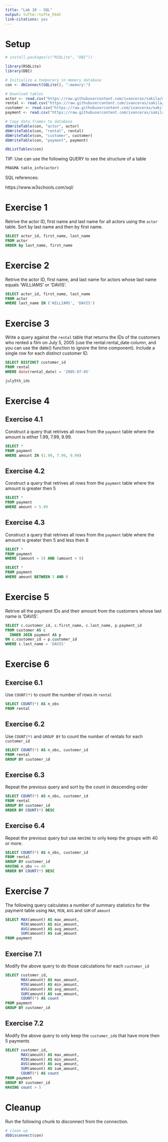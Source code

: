 ```yaml
---
title: "Lab 10 - SQL"
output: tufte::tufte_html
link-citations: yes
---
```


# Setup

```r
# install.packages(c("RSQLite", "DBI"))

library(RSQLite)
library(DBI)

# Initialize a temporary in memory database
con <- dbConnect(SQLite(), ":memory:")

# Download tables
actor <- read.csv("https://raw.githubusercontent.com/ivanceras/sakila/master/csv-sakila-db/actor.csv")
rental <- read.csv("https://raw.githubusercontent.com/ivanceras/sakila/master/csv-sakila-db/rental.csv")
customer <- read.csv("https://raw.githubusercontent.com/ivanceras/sakila/master/csv-sakila-db/customer.csv")
payment <- read.csv("https://raw.githubusercontent.com/ivanceras/sakila/master/csv-sakila-db/payment_p2007_01.csv")

# Copy data.frames to database
dbWriteTable(con, "actor", actor)
dbWriteTable(con, "rental", rental)
dbWriteTable(con, "customer", customer)
dbWriteTable(con, "payment", payment)
```

```r
dbListTables(con)
```

TIP: Use can use the following QUERY to see the structure of a table

```sql
PRAGMA table_info(actor)
```

SQL references:

https://www.w3schools.com/sql/

# Exercise 1

Retrive the actor ID, first name and last name for all actors using the `actor` table. Sort by last name and then by first name.

```sql
SELECT actor_id, first_name, last_name
FROM actor
ORDER by last_name, first_name
```

# Exercise 2

Retrive the actor ID, first name, and last name for actors whose last name equals 'WILLIAMS' or 'DAVIS'.

```sql
SELECT actor_id, first_name, last_name
FROM actor
WHERE last_name IN ('WILLIAMS', 'DAVIS')
```

# Exercise 3

Write a query against the `rental` table that returns the IDs of the customers who rented a film on July 5, 2005 (use the rental.rental_date column, and you can use the date() function to ignore the time component). Include a single row for each distinct customer ID. 

```sql
SELECT DISTINCT customer_id
FROM rental
WHERE date(rental_date) = '2005-07-05'
```

```r
july5th_ids
```

# Exercise 4

## Exercise 4.1

Construct a query that retrives all rows from the `payment` table where the amount is either 1.99, 7.99, 9.99.

```sql
SELECT *
FROM payment
WHERE amount IN (1.99, 7.99, 9.99)
```

## Exercise 4.2

Construct a query that retrives all rows from the `payment` table where the amount is greater then 5

```sql
SELECT *
FROM payment
WHERE amount > 5.99
```

## Exercise 4.3

Construct a query that retrives all rows from the `payment` table where the amount is greater then 5 and less then 8

```sql
SELECT *
FROM payment
WHERE (amount > 5) AND (amount < 8)
```

```sql
SELECT *
FROM payment
WHERE amount BETWEEN 5 AND 8
```

# Exercise 5

Retrive all the payment IDs and their amount from the customers whose last name is 'DAVIS'.

```sql
SELECT c.customer_id, c.first_name, c.last_name, p.payment_id 
FROM customer AS c
  INNER JOIN payment AS p
ON c.customer_id = p.customer_id
WHERE c.last_name = 'DAVIS' 
```

# Exercise 6

## Exercise 6.1

Use `COUNT(*)` to count the number of rows in `rental`

```sql
SELECT COUNT(*) AS n_obs
FROM rental
```

## Exercise 6.2

Use `COUNT(*)` and `GROUP BY` to count the number of rentals for each `customer_id`

```sql
SELECT COUNT(*) AS n_obs, customer_id
FROM rental
GROUP BY customer_id
```
## Exercise 6.3

Repeat the previous query and sort by the count in descending order

```sql
SELECT COUNT(*) AS n_obs, customer_id
FROM rental
GROUP BY customer_id
ORDER BY COUNT(*) DESC
```

## Exercise 6.4

Repeat the previous query but use `HAVING` to only keep the groups with 40 or more.

```sql
SELECT COUNT(*) AS n_obs, customer_id
FROM rental
GROUP BY customer_id
HAVING n_obs >= 40
ORDER BY COUNT(*) DESC
```

# Exercise 7

The following query calculates a number of summary statistics for the payment table using `MAX`, `MIN`, `AVG` and `SUM` of `amount`

```sql
SELECT MAX(amount) AS max_amount,
       MIN(amount) AS min_amount,
       AVG(amount) AS avg_amount,
       SUM(amount) AS sum_amount
FROM payment
```

## Exercise 7.1

Modify the above query to do those calculations for each `customer_id`

```sql
SELECT customer_id,
       MAX(amount) AS max_amount,
       MIN(amount) AS min_amount,
       AVG(amount) AS avg_amount,
       SUM(amount) AS sum_amount,
       COUNT(*) AS count
FROM payment
GROUP BY customer_id
```
## Exercise 7.2

Modify the above query to only keep the `customer_id`s that have more then 5 payments

```sql
SELECT customer_id,
       MAX(amount) AS max_amount,
       MIN(amount) AS min_amount,
       AVG(amount) AS avg_amount,
       SUM(amount) AS sum_amount,
       COUNT(*) AS count
FROM payment
GROUP BY customer_id
HAVING count > 5
```
# Cleanup

Run the following chunk to disconnect from the connection.

```r
# clean up
dbDisconnect(con)
```

